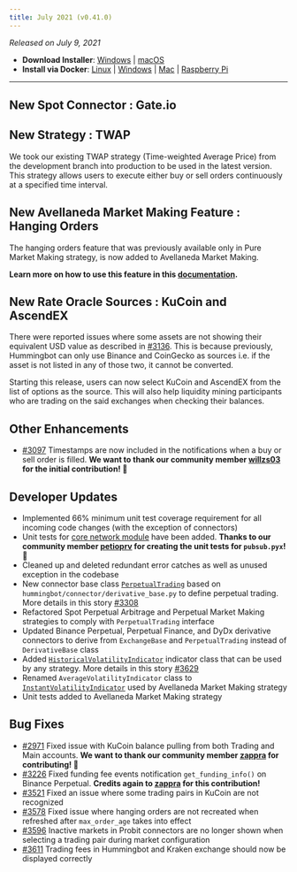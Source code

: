 ```yaml
---
title: July 2021 (v0.41.0)
---
```


_Released on July 9, 2021_

- **Download Installer**: [Windows](https://dist.hummingbot.io/hummingbot_v0.41.0_setup.exe) | [macOS](https://dist.hummingbot.io/hummingbot_v0.41.0.dmg)
- **Install via Docker**: [Linux](/installation/linux/#install-via-docker) | [Windows](/installation/windows/#install-via-docker) | [Mac](/installation/mac/#install-via-docker) | [Raspberry Pi](/installation/raspberry/)

---

## New Spot Connector : Gate.io

## New Strategy : TWAP

We took our existing TWAP strategy (Time-weighted Average Price) from the development branch into production to be used in the latest version. This strategy allows users to execute either buy or sell orders continuously at a specified time interval.

## New Avellaneda Market Making Feature : Hanging Orders

The hanging orders feature that was previously available only in Pure Market Making strategy, is now added to Avellaneda Market Making.

**Learn more on how to use this feature in this [documentation](/strategies/avellaneda-market-making).**

## New Rate Oracle Sources : KuCoin and AscendEX

There were reported issues where some assets are not showing their equivalent USD value as described in [#3136](https://github.com/CoinAlpha/hummingbot/issues/3136). This is because previously, Hummingbot can only use Binance and CoinGecko as sources i.e. if the asset is not listed in any of those two, it cannot be converted.

Starting this release, users can now select KuCoin and AscendEX from the list of options as the source. This will also help liquidity mining participants who are trading on the said exchanges when checking their balances.

## Other Enhancements

- [#3097](https://github.com/CoinAlpha/hummingbot/issues/3097) Timestamps are now included in the notifications when a buy or sell order is filled. **We want to thank our community member [willzs03](https://github.com/willzs03) for the initial contribution! 🙏**

## Developer Updates

- Implemented 66% minimum unit test coverage requirement for all incoming code changes (with the exception of connectors)
- Unit tests for [core network module](https://github.com/CoinAlpha/hummingbot/tree/master/hummingbot/core) have been added. **Thanks to our community member **[petioprv](https://github.com/petioptrv)** for creating the unit tests for `pubsub.pyx`! 🙏**
- Cleaned up and deleted redundant error catches as well as unused exception in the codebase
- New connector base class [`PerpetualTrading`](https://github.com/CoinAlpha/hummingbot/blob/master/hummingbot/connector/perpetual_trading.py#L12) based on `hummingbot/connector/derivative_base.py` to define perpetual trading. More details in this story [#3308](https://github.com/CoinAlpha/hummingbot/issues/3308)
- Refactored Spot Perpetual Arbitrage and Perpetual Market Making strategies to comply with `PerpetualTrading` interface
- Updated Binance Perpetual, Perpetual Finance, and DyDx derivative connectors to derive from `ExchangeBase` and `PerpetualTrading` instead of `DerivativeBase` class
- Added [`HistoricalVolatilityIndicator`](https://github.com/CoinAlpha/hummingbot/blob/master/hummingbot/strategy/__utils__/trailing_indicators/historical_volatility.py#L5) indicator class that can be used by any strategy. More details in this story [#3629](https://github.com/CoinAlpha/hummingbot/issues/3629)
- Renamed `AverageVolatilityIndicator` class to [`InstantVolatilityIndicator`](https://github.com/CoinAlpha/hummingbot/blob/master/hummingbot/strategy/__utils__/trailing_indicators/instant_volatility.py#L5) used by Avellaneda Market Making strategy
- Unit tests added to Avellaneda Market Making strategy

## Bug Fixes

- [#2971](https://github.com/CoinAlpha/hummingbot/issues/2971) Fixed issue with KuCoin balance pulling from both Trading and Main accounts. **We want to thank our community member [zappra](https://github.com/zappra) for contributing! 🙏**
- [#3226](https://github.com/CoinAlpha/hummingbot/issues/3226) Fixed funding fee events notification `get_funding_info()` on Binance Perpetual. **Credits again to [zappra](https://github.com/zappra) for this contribution!**
- [#3521](https://github.com/CoinAlpha/hummingbot/issues/3521) Fixed an issue where some trading pairs in KuCoin are not recognized
- [#3578](https://github.com/CoinAlpha/hummingbot/issues/3578) Fixed issue where hanging orders are not recreated when refreshed after `max_order_age` takes into effect
- [#3596](https://github.com/CoinAlpha/hummingbot/issues/3596) Inactive markets in Probit connectors are no longer shown when selecting a trading pair during market configuration
- [#3611](https://github.com/CoinAlpha/hummingbot/issues/3611) Trading fees in Hummingbot and Kraken exchange should now be displayed correctly
